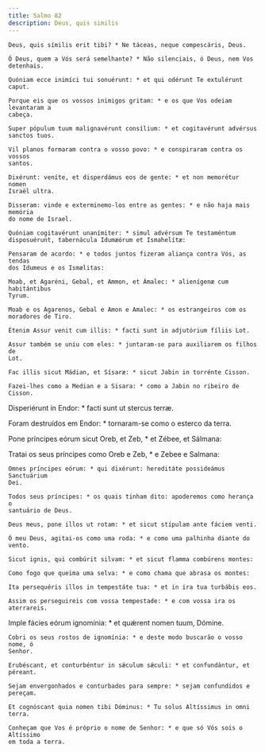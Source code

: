 ```yaml
---
title: Salmo 82
description: Deus, quis similis
---
```


<div class="side-by-side not-content">

    Deus, quis símilis erit tibi? * Ne táceas, neque compescáris, Deus.

    Ó Deus, quem a Vós será semelhante? * Não silenciais, ó Deus, nem Vos
    detenhais.

    Quóniam ecce inimíci tui sonuérunt: * et qui odérunt Te extulérunt caput.

    Porque eis que os vossos inimigos gritam: * e os que Vos odeiam levantaram a
    cabeça.

    Super pópulum tuum malignavérunt consílium: * et cogitavérunt advérsus
    sanctos tuos.

    Vil planos formaram contra o vosso povo: * e conspiraram contra os vossos
    santos.

    Dixérunt: veníte, et disperdámus eos de gente: * et non memorétur nomen
    Israël ultra.

    Disseram: vinde e exterminemo-los entre as gentes: * e não haja mais memória
    do nome de Israel.

    Quóniam cogitavérunt unanímiter: * simul advérsum Te testaméntum
    disposuérunt, tabernácula Idumæórum et Ismahelítæ:

    Pensaram de acordo: * e todos juntos fizeram aliança contra Vós, as tendas
    dos Idumeus e os Ismælitas:

    Moab, et Agaréni, Gebal, et Ammon, et Ámalec: * alienígenæ cum habitántibus
    Tyrum.

    Moab e os Agarenos, Gebal e Amon e Amalec: * os estrangeiros com os
    moradores de Tiro.

    Étenim Assur venit cum illis: * facti sunt in adjutórium fíliis Lot.

    Assur também se uniu com eles: * juntaram-se para auxiliarem os filhos de
    Lot.

    Fac illis sicut Mádian, et Sísaræ: * sicut Jabin in torrénte Cisson.

    Fazei-lhes como a Median e a Sisara: * como a Jabin no ribeiro de Cisson.

Disperiérunt in Endor: * facti sunt ut stercus terræ.

Foram destruídos em Endor: * tornaram-se como o esterco da terra.

Pone príncipes eórum sicut Oreb, et Zeb, * et Zébee, et Sálmana:

Tratai os seus príncipes como Oreb e Zeb, * e Zebee e Salmana:

    Omnes príncipes eórum: * qui dixérunt: hereditáte possideámus Sanctuárium
    Dei.

    Todos seus príncipes: * os quais tinham dito: apoderemos como herança o
    santuário de Deus.

    Deus meus, pone illos ut rotam: * et sicut stípulam ante fáciem venti.

    Ó meu Deus, agitai-os como uma roda: * e como uma palhinha diante do vento.

    Sicut ignis, qui combúrit silvam: * et sicut flamma combúrens montes:

    Como fogo que queima uma selva: * e como chama que abrasa os montes:

    Ita persequéris illos in tempestáte tua: * et in ira tua turbábis eos.

    Assim os perseguireis com vossa tempestade: * e com vossa ira os aterrareis.

Imple fácies eórum ignomínia: * et quǽrent nomen tuum, Dómine.

    Cobri os seus rostos de ignomínia: * e deste modo buscarão o vosso nome, ó
    Senhor.

    Erubéscant, et conturbéntur in sǽculum sǽculi: * et confundántur, et
    péreant.

    Sejam envergonhados e conturbados para sempre: * sejam confundidos e
    pereçam.

    Et cognóscant quia nomen tibi Dóminus: * Tu solus Altíssimus in omni terra.

    Conheçam que Vos é próprio o nome de Senhor: * e que só Vós sois o Altíssimo
    em toda a terra.

</div>

